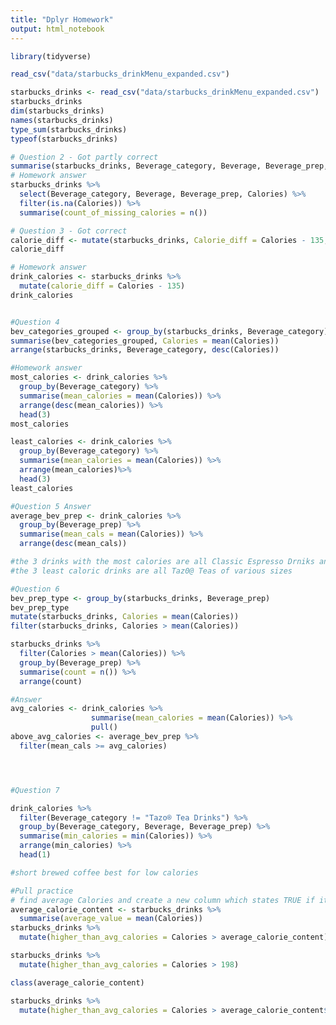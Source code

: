 ```yaml
---
title: "Dplyr Homework"
output: html_notebook
---
```


```r
library(tidyverse)
```
```r
read_csv("data/starbucks_drinkMenu_expanded.csv")
```

```r
starbucks_drinks <- read_csv("data/starbucks_drinkMenu_expanded.csv")
starbucks_drinks
dim(starbucks_drinks)
names(starbucks_drinks)
type_sum(starbucks_drinks)
typeof(starbucks_drinks)

# Question 2 - Got partly correct
summarise(starbucks_drinks, Beverage_category, Beverage, Beverage_prep, Calories)
# Homework answer
starbucks_drinks %>%
  select(Beverage_category, Beverage, Beverage_prep, Calories) %>%
  filter(is.na(Calories)) %>%
  summarise(count_of_missing_calories = n())

# Question 3 - Got correct
calorie_diff <- mutate(starbucks_drinks, Calorie_diff = Calories - 135, .after = Calories)
calorie_diff

# Homework answer
drink_calories <- starbucks_drinks %>%
  mutate(calorie_diff = Calories - 135)
drink_calories


#Question 4
bev_categories_grouped <- group_by(starbucks_drinks, Beverage_category)
summarise(bev_categories_grouped, Calories = mean(Calories))
arrange(starbucks_drinks, Beverage_category, desc(Calories))

#Homework answer
most_calories <- drink_calories %>%
  group_by(Beverage_category) %>%
  summarise(mean_calories = mean(Calories)) %>%
  arrange(desc(mean_calories)) %>%
  head(3)
most_calories

least_calories <- drink_calories %>%
  group_by(Beverage_category) %>%
  summarise(mean_calories = mean(Calories)) %>%
  arrange(mean_calories)%>%
  head(3)
least_calories

#Question 5 Answer
average_bev_prep <- drink_calories %>%
  group_by(Beverage_prep) %>%
  summarise(mean_cals = mean(Calories)) %>%
  arrange(desc(mean_cals))

#the 3 drinks with the most calories are all Classic Espresso Drniks and 2% and soy milk Caffe Mochas and a Vanilla Latte with 2% milk.
#the 3 least caloric drinks are all Taz0@ Teas of various sizes

#Question 6
bev_prep_type <- group_by(starbucks_drinks, Beverage_prep)
bev_prep_type
mutate(starbucks_drinks, Calories = mean(Calories))
filter(starbucks_drinks, Calories > mean(Calories))

starbucks_drinks %>% 
  filter(Calories > mean(Calories)) %>% 
  group_by(Beverage_prep) %>% 
  summarise(count = n()) %>% 
  arrange(count)

#Answer
avg_calories <- drink_calories %>%
                  summarise(mean_calories = mean(Calories)) %>%
                  pull()
above_avg_calories <- average_bev_prep %>%
  filter(mean_cals >= avg_calories)




#Question 7

drink_calories %>%
  filter(Beverage_category != "Tazo® Tea Drinks") %>%
  group_by(Beverage_category, Beverage, Beverage_prep) %>%
  summarise(min_calories = min(Calories)) %>%
  arrange(min_calories) %>%
  head(1)

#short brewed coffee best for low calories


```

```r
#Pull practice
# find average Calories and create a new column which states TRUE if it is above the average and FALSE if its not.
average_calorie_content <- starbucks_drinks %>% 
  summarise(average_value = mean(Calories))
starbucks_drinks %>% 
  mutate(higher_than_avg_calories = Calories > average_calorie_content)

starbucks_drinks %>% 
  mutate(higher_than_avg_calories = Calories > 198)

class(average_calorie_content)

starbucks_drinks %>% 
  mutate(higher_than_avg_calories = Calories > average_calorie_content$average_value)

```

